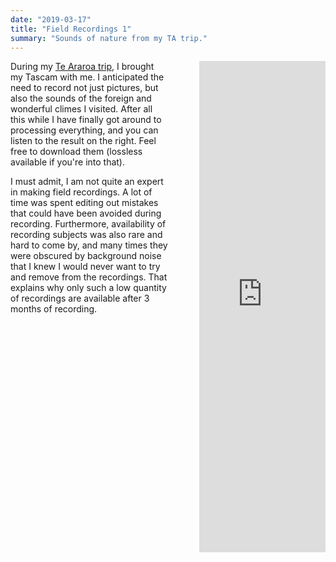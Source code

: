 ```yaml
---
date: "2019-03-17"
title: "Field Recordings 1"
summary: "Sounds of nature from my TA trip."
---
```


<iframe style="border: 0; width: 40%; padding-left:10%; height: 786px; float:right" src="https://bandcamp.com/EmbeddedPlayer/album=1533686799/size=large/bgcol=ffffff/linkcol=0687f5/transparent=true/" seamless><a href="http://consigntheseas.bandcamp.com/album/field-recordings-1">Field Recordings 1 by Consign The Seas</a></iframe>

During my [Te Araroa trip](/blog/outdoors/araroa/sum), I brought my Tascam with
me. I anticipated the need to record not just pictures, but also the sounds of
the foreign and wonderful climes I visited. After all this while I have finally
got around to processing everything, and you can listen to the result on the
right. Feel free to download them (lossless available if you're into that).

I must admit, I am not quite an expert in making field recordings. A lot of time
was spent editing out mistakes that could have been avoided during recording.
Furthermore, availability of recording subjects was also rare and hard to come
by, and many times they were obscured by background noise that I knew I would
never want to try and remove from the recordings. That explains why only such a
low quantity of recordings are available after 3 months of recording.
